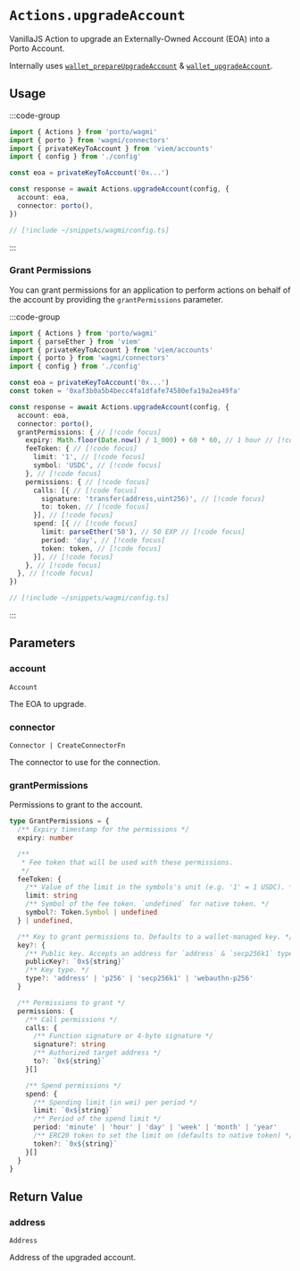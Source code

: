 # `Actions.upgradeAccount`

VanillaJS Action to upgrade an Externally-Owned Account (EOA) into a Porto Account.

Internally uses [`wallet_prepareUpgradeAccount`](/sdk/rpc/wallet_prepareUpgradeAccount) & [`wallet_upgradeAccount`](/sdk/rpc/wallet_upgradeAccount).

## Usage

:::code-group

```ts twoslash [example.ts]
import { Actions } from 'porto/wagmi'
import { porto } from 'wagmi/connectors'
import { privateKeyToAccount } from 'viem/accounts'
import { config } from './config'

const eoa = privateKeyToAccount('0x...')

const response = await Actions.upgradeAccount(config, {
  account: eoa,
  connector: porto(),
})
```

```ts twoslash [config.ts] filename="config.ts"
// [!include ~/snippets/wagmi/config.ts]
```

:::

### Grant Permissions

You can grant permissions for an application to perform actions on behalf of the account by providing the `grantPermissions` parameter.

:::code-group

```ts twoslash [example.ts]
import { Actions } from 'porto/wagmi'
import { parseEther } from 'viem'
import { privateKeyToAccount } from 'viem/accounts'
import { porto } from 'wagmi/connectors'
import { config } from './config'

const eoa = privateKeyToAccount('0x...')
const token = '0xaf3b0a5b4becc4fa1dfafe74580efa19a2ea49fa'

const response = await Actions.upgradeAccount(config, {
  account: eoa,
  connector: porto(),
  grantPermissions: { // [!code focus]
    expiry: Math.floor(Date.now() / 1_000) + 60 * 60, // 1 hour // [!code focus]
    feeToken: { // [!code focus]
      limit: '1', // [!code focus] 
      symbol: 'USDC', // [!code focus]
    }, // [!code focus]
    permissions: { // [!code focus]
      calls: [{ // [!code focus]
        signature: 'transfer(address,uint256)', // [!code focus]
        to: token, // [!code focus]
      }], // [!code focus]
      spend: [{ // [!code focus]
        limit: parseEther('50'), // 50 EXP // [!code focus]
        period: 'day', // [!code focus]
        token: token, // [!code focus]
      }], // [!code focus]
    }, // [!code focus]
  }, // [!code focus]
})
```

```ts twoslash [config.ts] filename="config.ts"
// [!include ~/snippets/wagmi/config.ts]
```

:::

## Parameters

### account

`Account`

The EOA to upgrade.

### connector

`Connector | CreateConnectorFn`

The connector to use for the connection.

### grantPermissions

Permissions to grant to the account.

```ts
type GrantPermissions = {
  /** Expiry timestamp for the permissions */
  expiry: number

  /** 
   * Fee token that will be used with these permissions.
   */
  feeToken: {
    /** Value of the limit in the symbols's unit (e.g. '1' = 1 USDC). */
    limit: string
    /** Symbol of the fee token. `undefined` for native token. */
    symbol?: Token.Symbol | undefined
  } | undefined,

  /** Key to grant permissions to. Defaults to a wallet-managed key. */
  key?: {
    /** Public key. Accepts an address for `address` & `secp256k1` types. */
    publicKey?: `0x${string}`
    /** Key type. */
    type?: 'address' | 'p256' | 'secp256k1' | 'webauthn-p256'
  }

  /** Permissions to grant */
  permissions: {
    /** Call permissions */
    calls: {
      /** Function signature or 4-byte signature */
      signature?: string
      /** Authorized target address */
      to?: `0x${string}`
    }[]

    /** Spend permissions */
    spend: {
      /** Spending limit (in wei) per period */
      limit: `0x${string}`
      /** Period of the spend limit */
      period: 'minute' | 'hour' | 'day' | 'week' | 'month' | 'year'
      /** ERC20 token to set the limit on (defaults to native token) */
      token?: `0x${string}`
    }[]
  }
}
```

## Return Value

### address

`Address`

Address of the upgraded account.
